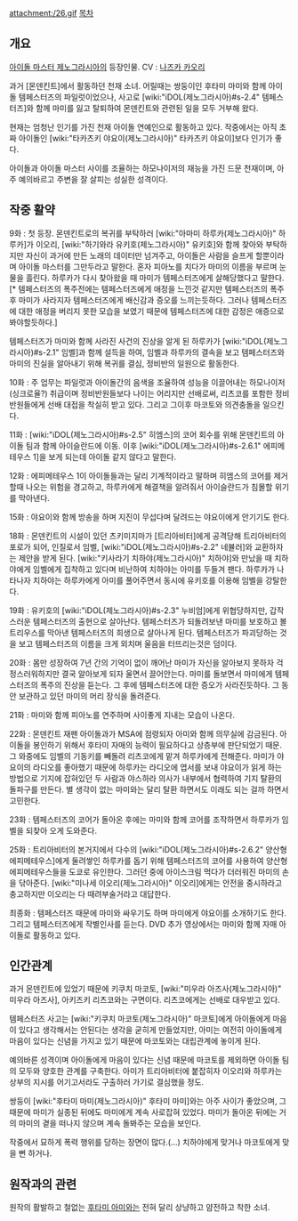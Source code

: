 attachment:/26.gif
[[목차]]
== 개요 ==
[[아이돌 마스터 제노그라시아]]의 등장인물. CV : [[나즈카 카오리]] 

과거 [몬덴킨트]에서 활동하던 천재 소녀. 어릴때는 쌍둥이인 후타미 마미와 함께 아이돌 템페스터즈의 파일럿이었으나, 사고로 [wiki:"iDOL(제노그라시아)#s-2.4" 템페스터즈]와 함께 마미를 잃고 탈퇴하여 몬덴킨트와 관련된 일을 모두 거부해 왔다.

현재는 엄청난 인기를 가진 천재 아이돌 연예인으로 활동하고 있다. 작중에서는 아직 초짜 아이돌인 [wiki:"타카츠키 야요이(제노그라시아)" 타카츠키 야요이]보다 인기가 좋다.

아이돌과 아이돌 마스터 사이를 조율하는 하모나이저의 재능을 가진 드문 천재이며, 아주 예의바르고 주변을 잘 살피는 성실한 성격이다.

== 작중 활약 ==
9화 : 첫 등장. 몬덴킨트로의 복귀를 부탁하러 [wiki:"아마미 하루카(제노그라시아)" 하루카]가 이오리, [wiki:"하기와라 유키호(제노그라시아)" 유키호]와 함께 찾아와 부탁하지만 자신이 과거에 만든 노래의 데이터만 넘겨주고, 아이돌은 사람을 슬프게 할뿐이라며 아이돌 마스터를 그만두라고 말한다. 혼자 피아노를 치다가 마미의 이름을 부르며 눈물을 흘린다. 하루카가 다시 찾아왔을 때 마미가 템페스터즈에게 살해당했다고 말한다.[* 템페스터즈의 폭주전에는 템페스터즈에게 애정을 느낀것 같지만 템페스터즈의 폭주후 마미가 사라지자 템페스터즈에게 배신감과 증오를 느끼는듯하다. 그러나 템페스터즈에 대한 애정을 버리지 못한 모습을 보였기 때문에 템페스터즈에 대한 감정은 애증으로 봐야할듯하다.]

템페스터즈가 마미와 함께 사라진 사건의 진상을 알게 된 하루카가 [wiki:"iDOL(제노그라시아)#s-2.1" 임벨]과 함께 설득을 하여, 임벨과 하루카의 결속을 보고 템페스터즈와 마미의 진실을 알아내기 위해 복귀를 결심, 정비반의 일원으로 활동한다. 

10화 : 주 업무는 파일럿과 아이돌간의 음색을 조율하여 성능을 이끌어내는 하모나이저(싱크로율?) 취급이며 정비반원들보다 나이는 어리지만 선배로써, 리츠코를 포함한 정비반원들에게 선배 대접을 착실히 받고 있다. 그리고 그이후 마코토와 의견충돌을 일으킨다.

11화 : [wiki:"iDOL(제노그라시아)#s-2.5" 히엠스]의 코어 회수를 위해 몬덴킨트의 아이돌 팀과 함께 아이슬란드에 이동. 이후 [wiki:"iDOL(제노그라시아)#s-2.6.1" 에피메테우스 1]을 보게 되는데 아이돌 같지 않다고 말한다. 

12화 : 에피메테우스 1이 아이돌들과는 달리 기계적이라고 말하며 히엠스의 코어를 제거할때 나오는 위험을 경고하고, 하루카에게 해결책을 알려줘서 아이슬란드가 침몰할 위기를 막아낸다.

15화 : 야요이와 함께 방송을 하며 지진이 무섭다며 달려드는 야요이에게 안기기도 한다.

18화 : 몬덴킨트의 시설이 있던 츠키미지마가 [트리아비터]에게 공격당해 트리아비터의 포로가 되어, 인질로서 임벨, [wiki:"iDOL(제노그라시아)#s-2.2" 네뷸러]와 교환하자는 제안을 받게 된다. [wiki:"키사라기 치하야(제노그라시아)" 치하야]와 만났을 때 치하야에게 임벨에게 집착하고 있다며 비난하여 치하야는 아미를 두들겨 팬다. 하루카가 나타나자 치하야는 하루카에게 아미를 풀어주면서 동시에 유키호를 이용해 임벨을 강탈한다.

19화 : 유키호의 [wiki:"iDOL(제노그라시아)#s-2.3" 누비엄]에게 위협당하지만, 갑작스러운 템페스터즈의 출현으로 살아난다. 템페스터즈가 되돌려보낸 마미를 보호하고 볼트리우스를 막아낸 템페스터즈의 희생으로 살아나게 된다. 템페스터즈가 파괴당하는 것을 보고 템페스터즈의 이름을 크게 외치며 울음을 터뜨리는것은 덤이다.

20화 : 몸만 성장하여 7년 간의 기억이 없이 깨어난 마미가 자신을 알아보지 못하자 걱정스러워하지만 결국 알아보게 되자 울면서 끌어안는다. 마미를 돌보면서 마미에게 템페스터즈의 폭주의 진상을 듣는다. 그 후에 템페스터즈에 대한 증오가 사라진듯하다. 그 동안 보관하고 있던 마미의 머리 장식을 돌려준다.

21화 : 마미와 함께 피아노를 연주하며 사이좋게 지내는 모습이 나온다.

22화 : 몬덴킨트 재팬 아이돌과가 MSA에 점령되자 아미와 함께 의무실에 감금된다. 아이돌을 봉인하기 위해서 후타미 자매의 능력이 필요하다고 상층부에 판단되었기 때문. 그 와중에도 임벨의 기동키를 빼돌려 리츠코에게 맡겨 하루카에게 전해준다. 마미가 야요이의 라디오를 좋아했기 때문에 하루카는 라디오에 엽서를 보내 야요이가 읽게 하는 방법으로 기지에 잡혀있던 두 사람과 야스하라 의사가 내부에서 협력하여 기지 탈환의 돌파구를 만든다. 별 생각이 없는 마미와는 달리 탈환 하면서도 이래도 되는 걸까 하면서 고민한다.

23화 : 템페스터즈의 코어가 돌아온 후에는 마미와 함께 코어를 조작하면서 하루카가 임벨을 되찾아 오게 도와준다.

25화 : 트리아비터의 본거지에서 다수의 [wiki:"iDOL(제노그라시아)#s-2.6.2" 양산형 에피메테우스]에게 둘려쌓인 하루카를 돕기 위해 템페스터즈의 코어를 사용하여 양산형 에피메테우스들을 도쿄로 유인한다. 그러던 중에 아이스크림 먹다가 더러워진 마미의 손을 닦아준다. [wiki:"미나세 이오리(제노그라시아)" 이오리]에게는 안전을 중시하라고 충고하지만 이오리는 다 때려부술거라고 대답한다.

최종화 : 템페스터즈 때문에 마미와 싸우기도 하며 마미에게 야요이를 소개하기도 한다. 그리고 템페스터즈에게 작별인사를 듣는다. DVD 추가 영상에서는 마미와 함께 자매 아이돌로 활동하고 있다.

== 인간관계 ==
과거 몬덴킨트에 있었기 때문에 키쿠치 마코토, [wiki:"미우라 아즈사(제노그라시아)" 미우라 아즈사], 아키즈키 리츠코와는 구면이다. 리츠코에게는 선배로 대우받고 있다.

템페스터즈 사고는 [wiki:"키쿠치 마코토(제노그라시아)" 마코토]에게 아이돌에게 마음이 있다고 생각해서는 안된다는 생각을 굳히게 만들었지만, 아미는 여전히 아이돌에게 마음이 있다는 신념을 가지고 있기 때문에 마코토와는 대립관계에 놓이게 된다.

예의바른 성격이며 아이돌에게 마음이 있다는 신념 때문에 마코토를 제외하면 아이돌 팀의 모두와 양호한 관계를 구축한다. 아미가 트리아비터에 붙잡히자 이오리와 하루카는 상부의 지시를 어기고서라도 구출하러 가기로 결심했을 정도.

쌍둥이 [wiki:"후타미 마미(제노그라시아)" 후타미 마미]와는 아주 사이가 좋았으며, 그때문에 마미가 실종된 뒤에도 마미에게 계속 사로잡혀 있었다. 마미가 돌아온 뒤에는 거의 마미의 곁을 떠나지 않으며 계속 돌봐주는 모습을 보인다.

작중에서 묘하게 폭력 행위를 당하는 장면이 많다.(...) 치하야에게 맞거나 마코토에게 맞을 뻔 하거나.

== 원작과의 관련 ==
원작의 활발하고 철없는 [[후타미 아미]]와는 전혀 달리 상냥하고 얌전하고 착한 소녀.
